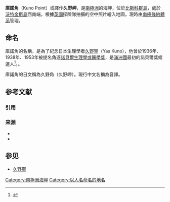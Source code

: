 {{coord|66|24|S|67|10|W|source:GNIS|display=title}}

'''庫諾角'''（Kuno Point）或譯作'''久野岬'''，是[[南極洲|南極洲]]的海岬，位於[[比斯科群島|比斯科群島]]，處於[[沃特金斯島|沃特金斯島]]西南端，根據[[英國|英國]]探險隊拍攝的空中照片繪入地圖，現時由[[南極條約體系|南極條約體系]]管理。

==命名==
庫諾角的名稱，是為了紀念日本生理學者[[久野寧|久野寧]]（Yas Kuno），他曾於1936年、1938年、1953年被提名角逐[[諾貝爾生理學或醫學獎|諾貝爾生理學或醫學獎]]，是[[滿洲國|滿洲國]]最初的諾貝爾獎候選人<ref name="Nobel">{{Cite web |url=http://www.nobelprize.org/nomination/archive/country-people.php?country=44&person=nominee |title=Nomination Database |accessdate=2014-10-19 |archive-date=2014-10-19 |archive-url=https://web.archive.org/web/20141019050219/http://www.nobelprize.org/nomination/archive/country-people.php?country=44&person=nominee |dead-url=no }}</ref>。。

庫諾角的日文稱為久野角（久野岬）。現行中文名稱為音譯。

== 参考文献 ==
=== 引用 ===
{{Reflist}}

=== 来源 ===
* {{cite gnis |type = antarid |id = 8278 |name = Kuno Point |accessdate = 2013-05-20}}
* {{usgs-gazetteer |id = 8278}}

== 参见 ==
* [[久野寧|久野寧]]

{{DEFAULTSORT:Kuno Point}}
[[Category:南極洲海岬|Category:南極洲海岬]]
[[Category:以人名命名的地名|Category:以人名命名的地名]]

{{Biscoes-geo-stub}}
{{Authority control}}